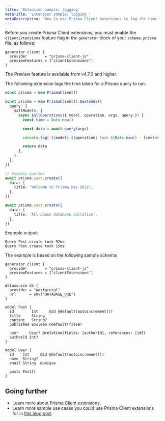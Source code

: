 ```yaml
---
title: 'Extension sample: logging'
metaTitle: 'Extension sample: logging '
metaDescription: 'How to use Prisma Client extensions to log the time taken to perform any query.'
---
```


<TopBlock>

Before you create Prisma Client extensions, you must enable the `clientExtensions` feature flag in the `generator` block of your `schema.prisma` file, as follows:

```prisma
generator client {
  provider        = "prisma-client-js"
  previewFeatures = ["clientExtensions"]
}
```

<Admonition type="info">

The Preview feature is available from v4.7.0 and higher.

</Admonition>

The following extension logs the time taken for a Prisma query to run:

```ts
const prisma = new PrismaClient()

const prisma = new PrismaClient().$extends({
  query: {
    $allModels: {
      async $allOperations({ model, operation, args, query }) {
        const time = Date.now()

        const data = await query(args)

        console.log(`${model}.${operation} took ${Date.now() - time}ms`)

        return data
      },
    },
  },
})

// Example queries
await prisma.post.create({
  data: {
    title: 'Welcome to Prisma Day 2022',
  },
})

await prisma.post.create({
  data: {
    title: 'All about database collation',
  },
})
```

Example output:

```no-lines
Query Post.create took 92ms
Query Post.create took 15ms
```

The example is based on the following sample schema:

```prisma
generator client {
  provider        = "prisma-client-js"
  previewFeatures = ["clientExtensions"]
}

datasource db {
  provider = "postgresql"
  url      = env("DATABASE_URL")
}

model Post {
  id        Int     @id @default(autoincrement())
  title     String
  content   String?
  published Boolean @default(false)

  user     User? @relation(fields: [authorId], references: [id])
  authorId Int?
}

model User {
  id    Int     @id @default(autoincrement())
  name  String?
  email String  @unique

  posts Post[]
}
```

</TopBlock>

## Going further

- Learn more about [Prisma Client extensions](/concepts/components/prisma-client/client-extensions).
- Learn more sample use cases you could use Prisma Client extensions for in [this blog post](https://www.prisma.io/blog/client-extensions-preview-8t3w27xkrxxn).
